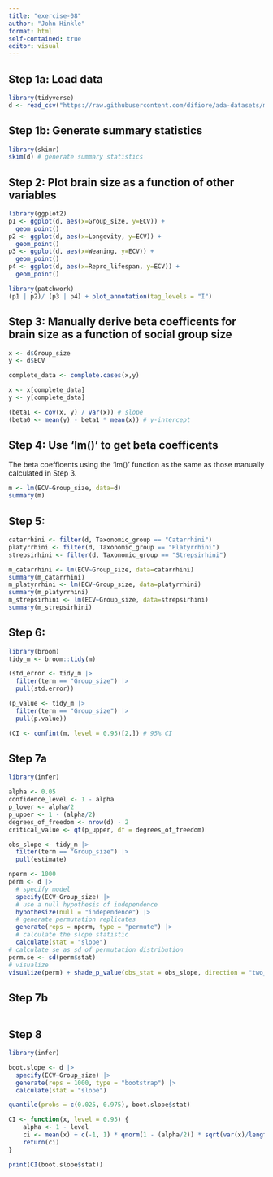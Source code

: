 ```yaml
---
title: "exercise-08"
author: "John Hinkle"
format: html
self-contained: true
editor: visual
---
```


## Step 1a: Load data

```r
library(tidyverse)
d <- read_csv("https://raw.githubusercontent.com/difiore/ada-datasets/main/Street_et_al_2017.csv")
```

## Step 1b: Generate summary statistics

```r
library(skimr)
skim(d) # generate summary statistics
```

## Step 2: Plot brain size as a function of other variables

```r
library(ggplot2)
p1 <- ggplot(d, aes(x=Group_size, y=ECV)) +
  geom_point()
p2 <- ggplot(d, aes(x=Longevity, y=ECV)) +
  geom_point()
p3 <- ggplot(d, aes(x=Weaning, y=ECV)) +
  geom_point()
p4 <- ggplot(d, aes(x=Repro_lifespan, y=ECV)) +
  geom_point()

library(patchwork)
(p1 | p2)/ (p3 | p4) + plot_annotation(tag_levels = "I")
```

## Step 3: Manually derive beta coefficents for brain size as a function of social group size

```r
x <- d$Group_size
y <- d$ECV

complete_data <- complete.cases(x,y)

x <- x[complete_data]
y <- y[complete_data]

(beta1 <- cov(x, y) / var(x)) # slope
(beta0 <- mean(y) - beta1 * mean(x)) # y-intercept
```

## Step 4: Use 'lm()' to get beta coefficents

The beta coefficents using the 'lm()' function as the same as those manually calculated in Step 3.

```r
m <- lm(ECV~Group_size, data=d)
summary(m)
```

## Step 5:

```r
catarrhini <- filter(d, Taxonomic_group == "Catarrhini")
platyrrhini <- filter(d, Taxonomic_group == "Platyrrhini")
strepsirhini <- filter(d, Taxonomic_group == "Strepsirhini")

m_catarrhini <- lm(ECV~Group_size, data=catarrhini)
summary(m_catarrhini)
m_platyrrhini <- lm(ECV~Group_size, data=platyrrhini)
summary(m_platyrrhini)
m_strepsirhini <- lm(ECV~Group_size, data=strepsirhini)
summary(m_strepsirhini)
```

## Step 6:

```r
library(broom)
tidy_m <- broom::tidy(m)

(std_error <- tidy_m |>
  filter(term == "Group_size") |>
  pull(std.error))

(p_value <- tidy_m |>
  filter(term == "Group_size") |>
  pull(p.value))

(CI <- confint(m, level = 0.95)[2,]) # 95% CI
```

## Step 7a

```r
library(infer)

alpha <- 0.05
confidence_level <- 1 - alpha
p_lower <- alpha/2
p_upper <- 1 - (alpha/2)
degrees_of_freedom <- nrow(d) - 2
critical_value <- qt(p_upper, df = degrees_of_freedom)

obs_slope <- tidy_m |>
  filter(term == "Group_size") |>
  pull(estimate)

nperm <- 1000
perm <- d |>
  # specify model
  specify(ECV~Group_size) |>
  # use a null hypothesis of independence
  hypothesize(null = "independence") |>
  # generate permutation replicates
  generate(reps = nperm, type = "permute") |>
  # calculate the slope statistic
  calculate(stat = "slope")
# calculate se as sd of permutation distribution
perm.se <- sd(perm$stat)
# visualize
visualize(perm) + shade_p_value(obs_stat = obs_slope, direction = "two_sided")
```

## Step 7b

```r

```

## Step 8

```r

library(infer)

boot.slope <- d |>
  specify(ECV~Group_size) |>
  generate(reps = 1000, type = "bootstrap") |>
  calculate(stat = "slope")

quantile(probs = c(0.025, 0.975), boot.slope$stat)

CI <- function(x, level = 0.95) {
    alpha <- 1 - level
    ci <- mean(x) + c(-1, 1) * qnorm(1 - (alpha/2)) * sqrt(var(x)/length(x))
    return(ci)
}

print(CI(boot.slope$stat))
```
